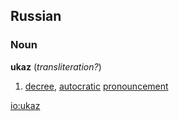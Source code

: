 ==Russian==
===Noun===
'''ukaz'''  (''transliteration?'')
# [[decree]], [[autocratic]] [[pronouncement]]

[[io:ukaz]]